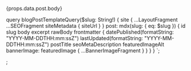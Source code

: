 
<MDXRenderer>{props.data.post.body}</MDXRenderer>

  query blogPostTemplateQuery($slug: String!) {
    site {
      ...LayoutFragment
      ...SEOFragment
      siteMetadata {
        siteUrl
      }
    }
    post: mdx(slug: { eq: $slug }) {
      id
      slug
      body
      excerpt
      rawBody
      frontmatter {
        datePublished(formatString: "YYYY-MM-DDTHH:mm:ssZ")
        lastUpdated(formatString: "YYYY-MM-DDTHH:mm:ssZ")
        postTitle
        seoMetaDescription
        featuredImageAlt
        bannerImage: featuredImage {
          ...BannerImageFragment
        }
      }
    }
  }
`;

;
